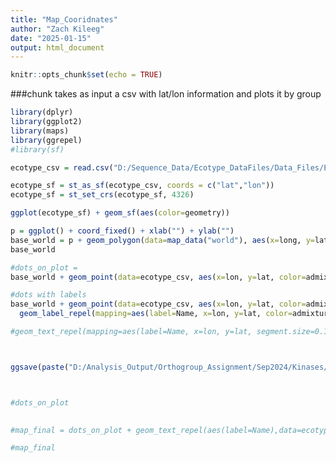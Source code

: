 ---
title: "Map_Cooridnates"
author: "Zach Kileeg"
date: "2025-01-15"
output: html_document
---

```{r setup, include=FALSE}
knitr::opts_chunk$set(echo = TRUE)
```


###chunk takes as input a csv with lat/lon information and plots it by group 
```{r}
library(dplyr)
library(ggplot2)
library(maps)
library(ggrepel)
#library(sf)

ecotype_csv = read.csv("D:/Sequence_Data/Ecotype_DataFiles/Data_Files/Ecotype_information/Ecotype_in_pangenome.csv")

ecotype_sf = st_as_sf(ecotype_csv, coords = c("lat","lon"))
ecotype_sf = st_set_crs(ecotype_sf, 4326)

ggplot(ecotype_sf) + geom_sf(aes(color=geometry))

p = ggplot() + coord_fixed() + xlab("") + ylab("")
base_world = p + geom_polygon(data=map_data("world"), aes(x=long, y=lat, group=group), colour="light blue", fill="light blue") + theme_bw()
base_world

#dots_on_plot = 
base_world + geom_point(data=ecotype_csv, aes(x=lon, y=lat, color=admixture), size=0.5) + scale_color_manual(values=c("#710051","#cba400","#009e78" )) + labs(fill="")

#dots with labels
base_world + geom_point(data=ecotype_csv, aes(x=lon, y=lat, color=admixture), size=0.5) + 
  geom_label_repel(mapping=aes(label=Name, x=lon, y=lat, color=admixture, segment.size=0.1, segment.inflect=FALSE, segment.linetype=1, segment.curvature=1, segment.shape=1), data=ecotype_csv, size=3, box.padding=0.5, force=100, max.time=10000, max.overlaps=300) + scale_color_manual(values=c("#710051","#cba400","#009e78" ))

#geom_text_repel(mapping=aes(label=Name, x=lon, y=lat, segment.size=0.1, segment.inflect=TRUE, segment.linetype=1), data=ecotype_csv, #size=3, nudge_x=1, nudge_y=1, box.padding=1, force=1000, max.time=100000, max.overlaps=300) +



ggsave(paste("D:/Analysis_Output/Orthogroup_Assignment/Sep2024/Kinases/Orthofinder_out/Results_Dec9/Figures/Ecotype_Map_dots.png", sep=""),height=10, width=15, dpi=600, limitsize=FALSE)



#dots_on_plot

 
#map_final = dots_on_plot + geom_text_repel(aes(label=Name),data=ecotype_csv)

#map_final



```
